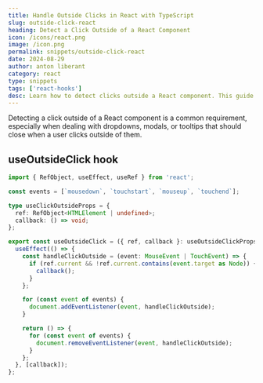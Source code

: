 ```yaml
---
title: Handle Outside Clicks in React with TypeScript
slug: outside-click-react
heading: Detect a Click Outside of a React Component
icon: /icons/react.png
image: /icon.png
permalink: snippets/outside-click-react
date: 2024-08-29
author: anton liberant
category: react
type: snippets
tags: ['react-hooks']
desc: Learn how to detect clicks outside a React component. This guide helps you handle dropdowns, modals, and tooltips effectively with practical, easy-to-follow steps.
---
```


Detecting a click outside of a React component is a common requirement, especially when dealing with
dropdowns, modals, or tooltips that should close when a user clicks outside of them.

## useOutsideClick hook

```ts
import { RefObject, useEffect, useRef } from 'react';

const events = [`mousedown`, `touchstart`, `mouseup`, `touchend`];

type useClickOutsideProps = {
  ref: RefObject<HTMLElement | undefined>;
  callback: () => void;
};

export const useOutsideClick = ({ ref, callback }: useOutsideClickProps) => {
  useEffect(() => {
    const handleClickOutside = (event: MouseEvent | TouchEvent) => {
      if (ref.current && !ref.current.contains(event.target as Node)) {
        callback();
      }
    };

    for (const event of events) {
      document.addEventListener(event, handleClickOutside);
    }

    return () => {
      for (const event of events) {
        document.removeEventListener(event, handleClickOutside);
      }
    };
  }, [callback]);
};
```
